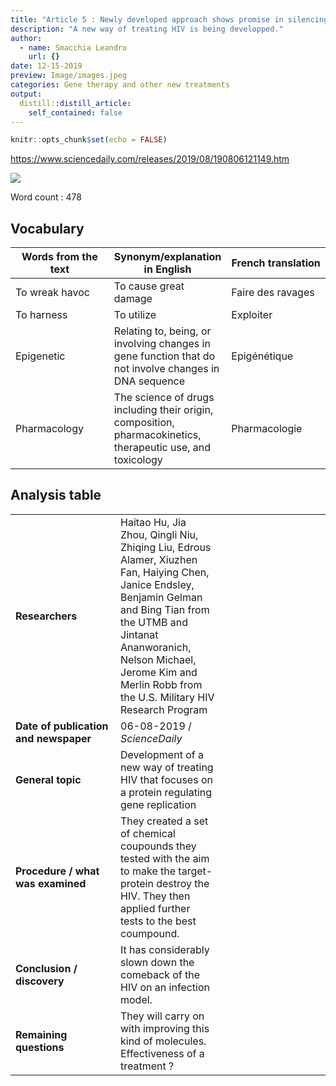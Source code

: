```yaml
---
title: "Article 5 : Newly developed approach shows promise in silencing HIV infection"
description: "A new way of treating HIV is being developped."
author:
  - name: Smacchia Leandro
    url: {}
date: 12-15-2019
preview: Image/images.jpeg
categories: Gene therapy and other new treatments
output:
  distill::distill_article:
    self_contained: false
---
```


```r
knitr::opts_chunk$set(echo = FALSE)
```

<https://www.sciencedaily.com/releases/2019/08/190806121149.htm>


![](Image/images.jpeg)


Word count : 478


## Vocabulary 

| Words from the text | Synonym/explanation in English | French translation |
|--|--|--|
| To wreak havoc | To cause great damage  | Faire des ravages |
| To harness | To utilize | Exploiter |
| Epigenetic | Relating to, being, or involving changes in gene function that do not involve changes in DNA sequence  | Epigénétique |
| Pharmacology | The science of drugs including their origin, composition, pharmacokinetics, therapeutic use, and toxicology | Pharmacologie |


## Analysis table 

|  |  |  |
|--|--|--|
| **Researchers** | Haitao Hu, Jia Zhou, Qingli Niu, Zhiqing Liu, Edrous Alamer, Xiuzhen Fan, Haiying Chen, Janice Endsley, Benjamin Gelman and Bing Tian from the UTMB and Jintanat Ananworanich, Nelson Michael, Jerome Kim and Merlin Robb from the U.S. Military HIV Research Program |
| **Date of publication and newspaper** | 06-08-2019 / *ScienceDaily* |
| **General topic** | Development of a new way of treating HIV that focuses on a protein regulating gene replication |
| **Procedure / what was examined** | They created a set of chemical coupounds they tested with the aim to make the target-protein destroy the HIV. They then applied further tests to the best coumpound. |
| **Conclusion / discovery** | It has considerably slown down the comeback of the HIV on an infection model. |
| **Remaining questions** | They will carry on with improving this kind of molecules. Effectiveness of a treatment ? |


